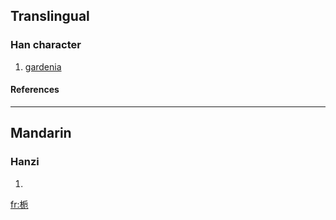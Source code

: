 {{see|梔}}

==Translingual==
===Han character===
{{Han char|rn=75|rad=木|as=05|sn=9|four=|canj=木竹一山 (DHMU), X木竹一山 (XDHMU)}}
# [[gardenia]]
====References====
{{Han ref|kx=0521.121|dkj=14682|hdz=21186.010|uh=6800|ud=26624}}

----
==Mandarin==
===Hanzi===
{{cmn-hanzi|tra=梔|pin=[[zhī]] ([[zhi1]])|wg=chih<sup>1</sup>}}
# {{defn|Mandarin}}

[[fr:栀]]